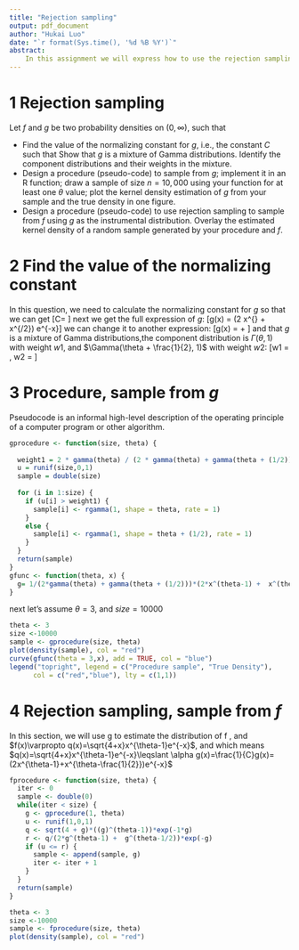 ```yaml
---
title: "Rejection sampling"
output: pdf_document
author: "Hukai Luo"
date: "`r format(Sys.time(), '%d %B %Y')`"
abstract:
    In this assignment we will express how to use the rejection sampling to sample from some distributions using what we've learned.
---
```


# 1 Rejection sampling

Let $f$ and $g$ be two probability densities on $(0,\infty)$, such that
\begin{align*}
  f(x) \propto \sqrt{4+x}\,x^{\theta-1} e^{-x}, \quad
  g(x) \propto (2 x^{\theta-1} + x^{\theta-1/2}) e^{-x}, \quad x>0.
\end{align*}

- Find the value of the normalizing constant for $g$, i.e.,
  the constant $C$ such that
\begin{align*}
  C\int_0^\infty (2 x^{\theta-1} +  x^{\theta-1/2}) e^{-x}  dx=1.
\end{align*}
  Show that $g$ is a mixture of Gamma distributions.  Identify the
  component distributions and their weights in the mixture.
- Design a procedure (pseudo-code) to sample from $g$;
  implement it in an R function;
  draw a sample of size $n = 10,000$ using your function for at least one
  $\theta$ value; 
  plot the kernel density estimation of $g$ from your sample and the true
  density in one figure. 
- Design a procedure (pseudo-code) to use rejection sampling to sample from
  $f$ using $g$ as the instrumental distribution.  Overlay the estimated
  kernel density of a random sample generated by your procedure and $f$.
  
# 2 Find the value of the normalizing constant

In this question, we need to calculate the normalizing constant for $g$
\begin{align*}
&\int_0^\infty (2 x^{\theta-1} +  x^{\theta-1/2}) e^{-x}dx \\
&=\int_0^\infty 2 x^{\theta-1}e^{-x}dx + \int_0^\infty x^{\theta-1/2} e^{-x}dx\\
&=2\Gamma(\theta)+\Gamma(\theta+\frac{1}{2})
\end{align*}
so that we can get
\[C= \frac{1}{2\Gamma(\theta)+\Gamma(\theta+\frac{1}{2})} \]
next we get the full expression of $g$:
\[g(x) = \frac{1}{2\Gamma(\theta)+\Gamma(\theta+\frac{1}{2})}(2 x^{\theta-1} +  x^{\theta-1/2}) e^{-x}\]
we can change it to another expression:
\[g(x) =  \frac{2 \Gamma(\theta)}{2 \Gamma(\theta) + \Gamma(\theta + \frac{1}{2})} \frac{x^{\theta - 1} e^{-x}}{\Gamma(\theta)}  +  \frac{\Gamma(\theta + \frac{1}{2})}{2 \Gamma(\theta) + \Gamma(\theta + \frac{1}{2})}\frac{x^{(\theta + \frac{1}{2}) - 1} e^{-x}}{\Gamma(\theta + \frac{1}{2})} \]
\newpage
and that $g$ is a mixture of Gamma distributions,the component distribution is $\Gamma(\theta, 1)$ with weight $w1$, and $\Gamma(\theta + \frac{1}{2}, 1)$ with weight $w2$:
\[w1 = \frac{2 \Gamma(\theta)}{2 \Gamma(\theta) + \Gamma(\theta + \frac{1}{2})}, w2 = \frac{\Gamma(\theta + \frac{1}{2})}{2 \Gamma(\theta) + \Gamma(\theta + \frac{1}{2})}\]

# 3 Procedure, sample from $g$

Pseudocode is an informal high-level description of the operating principle of a computer program or other algorithm.
```r
gprocedure <- function(size, theta) {
  
  weight1 = 2 * gamma(theta) / (2 * gamma(theta) + gamma(theta + (1/2)))
  u = runif(size,0,1)
  sample = double(size)
  
  for (i in 1:size) {
    if (u[i] > weight1) {
      sample[i] <- rgamma(1, shape = theta, rate = 1)
    } 
    else {
      sample[i] <- rgamma(1, shape = theta + (1/2), rate = 1)
    }
  }
  return(sample)
}
gfunc <- function(theta, x) {
  g= 1/(2*gamma(theta) + gamma(theta + (1/2)))*(2*x^(theta-1) +  x^(theta-1/2))*exp(-x)
}
```
next let's assume $\theta = 3$, and $size = 10000$
```r
theta <- 3
size <-10000
sample <- gprocedure(size, theta)
plot(density(sample), col = "red")
curve(gfunc(theta = 3,x), add = TRUE, col = "blue")
legend("topright", legend = c("Procedure sample", "True Density"), 
      col = c("red","blue"), lty = c(1,1))
```

# 4 Rejection sampling, sample from $f$

In this section, we will use g to estimate the distribution of f , and $f(x)\varpropto q(x)=\sqrt{4+x}x^{\theta-1}e^{-x}$, and 
\begin{align*}
\alpha & =\sup_{x>0}\frac{q(x)}{g(x)}\\
       & =\sup_{x>0}\frac{\sqrt{4+x}x^{\theta-1}e^{-x}}{C(2x^{\theta-1}+x^{\theta-\frac{1}{2}})e^{-x}}\\
       & =\sup_{x>0}\frac{\sqrt{4+x}}{C\sqrt{x}}\\
       & =\frac{1}{C}
\end{align*}
which means
$q(x)=\sqrt{4+x}x^{\theta-1}e^{-x}\leqslant \alpha g(x)=\frac{1}{C}g(x)=(2x^{\theta-1}+x^{\theta-\frac{1}{2}})e^{-x}$
```r
fprocedure <- function(size, theta) {
  iter <- 0
  sample <- double(0)
  while(iter < size) {
    g <- gprocedure(1, theta)
    u <- runif(1,0,1)
    q <- sqrt(4 + g)*((g)^(theta-1))*exp(-1*g)
    r <- q/(2*g^(theta-1) +  g^(theta-1/2))*exp(-g)
    if (u <= r) { 
      sample <- append(sample, g)
      iter <- iter + 1
    }
  }
  return(sample)
}

theta <- 3
size <-10000
sample <- fprocedure(size, theta)
plot(density(sample), col = "red")
```























